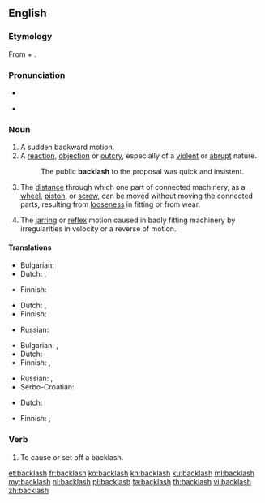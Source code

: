 {{wikipedia|dab=backlash (disambiguation)|backlash}}
==English==

===Etymology===
From {{term|back}} + {{term|lash}}.

===Pronunciation===
* {{IPA|/ˈbækˌlæʃ/}}
<!--This needs attention from someone who knows what they're doing :\Back"lash`\-->
* {{audio|en-us-backlash.ogg|Audio (US)}}

===Noun===
{{en-noun|es}}

# A sudden backward motion.
# A [[reaction]], [[objection]] or [[outcry]], especially of a [[violent]] or [[abrupt]] nature.
#: The public '''backlash''' to the proposal was quick and insistent.
# {{mechanics}} The [[distance]] through which one part of connected machinery, as a [[wheel]], [[piston]], or [[screw]], can be moved without moving the connected parts, resulting from [[loose]]ness in fitting or from wear.
# The [[jarring]] or [[reflex]] motion caused in badly fitting machinery by irregularities in velocity or a reverse of motion.

====Translations====
{{trans-top|sudden backward motion}}
* Bulgarian: {{t+|bg|ритане}}
* Dutch: {{t-|nl|tegenstroom}}, {{t+|nl|verzet}}
{{trans-mid}}
* Finnish: {{t-|fi|takapotku}}
{{trans-bottom}}

{{trans-top|violent or abrubt reaction}}
* Dutch: {{t-|nl|tegenstroom}}, {{t+|nl|verzet}}
* Finnish: {{t-|fi|vastaisku}}
{{trans-mid}}
* Russian: {{t+|ru|реакция|f}}
{{trans-bottom}}

{{trans-top|mechanical: distance of free movement between connected parts}}
* Bulgarian: {{t+|bg|луфт}},  {{t+|bg|хлабина}}
* Dutch: {{t-|nl|speling}}
* Finnish: {{t-|fi|välys}}, {{t-|fi|klappi}}
{{trans-mid}}
* Russian: {{t-|ru|мёртвый ход|m}}, {{t+|ru|люфт|m}}
* Serbo-Croatian: {{t-|sh|zazor}}
{{trans-bottom}}

{{trans-top|jarring motion in badly fitting machinery}}
* Dutch: {{t-|nl|speling}}
{{trans-mid}}
* Finnish: {{t-|fi|välys}}, {{t-|fi|klappi}}
{{trans-bottom}}

===Verb===
{{en-verb|backlashes|backlashing|backlashed}}

# {{rfquote-sense}} To cause or set off a backlash.

[[et:backlash]]
[[fr:backlash]]
[[ko:backlash]]
[[kn:backlash]]
[[ku:backlash]]
[[ml:backlash]]
[[my:backlash]]
[[nl:backlash]]
[[pl:backlash]]
[[ta:backlash]]
[[th:backlash]]
[[vi:backlash]]
[[zh:backlash]]